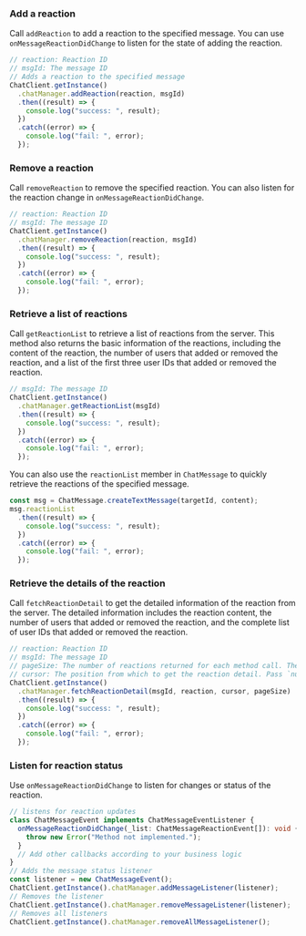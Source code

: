 <PlatformWrapper platform="react-native">

### Add a reaction

Call `addReaction` to add a reaction to the specified message. You can use `onMessageReactionDidChange` to listen for the state of adding the reaction.

```typescript
// reaction: Reaction ID
// msgId: The message ID
// Adds a reaction to the specified message
ChatClient.getInstance()
  .chatManager.addReaction(reaction, msgId)
  .then((result) => {
    console.log("success: ", result);
  })
  .catch((error) => {
    console.log("fail: ", error);
  });
```

### Remove a reaction

Call `removeReaction` to remove the specified reaction. You can also listen for the reaction change in `onMessageReactionDidChange`.

```typescript
// reaction: Reaction ID
// msgId: The message ID
ChatClient.getInstance()
  .chatManager.removeReaction(reaction, msgId)
  .then((result) => {
    console.log("success: ", result);
  })
  .catch((error) => {
    console.log("fail: ", error);
  });
```

### Retrieve a list of reactions

Call `getReactionList` to retrieve a list of reactions from the server. This method also returns the basic information of the reactions, including the content of the reaction, the number of users that added or removed the reaction, and a list of the first three user IDs that added or removed the reaction.

```typescript
// msgId: The message ID
ChatClient.getInstance()
  .chatManager.getReactionList(msgId)
  .then((result) => {
    console.log("success: ", result);
  })
  .catch((error) => {
    console.log("fail: ", error);
  });
```

You can also use the `reactionList` member in `ChatMessage` to quickly retrieve the reactions of the specified message.

```typescript
const msg = ChatMessage.createTextMessage(targetId, content);
msg.reactionList
  .then((result) => {
    console.log("success: ", result);
  })
  .catch((error) => {
    console.log("fail: ", error);
  });
```

### Retrieve the details of the reaction

Call `fetchReactionDetail` to get the detailed information of the reaction from the server. The detailed information includes the reaction content, the number of users that added or removed the reaction, and the complete list of user IDs that added or removed the reaction.

```typescript
// reaction: Reaction ID
// msgId: The message ID
// pageSize: The number of reactions returned for each method call. The value range is [1,50]
// cursor: The position from which to get the reaction detail. Pass `null` or an empty string for the first method call.
ChatClient.getInstance()
  .chatManager.fetchReactionDetail(msgId, reaction, cursor, pageSize)
  .then((result) => {
    console.log("success: ", result);
  })
  .catch((error) => {
    console.log("fail: ", error);
  });
```


### Listen for reaction status

Use `onMessageReactionDidChange` to listen for changes or status of the reaction.

```typescript
// listens for reaction updates
class ChatMessageEvent implements ChatMessageEventListener {
  onMessageReactionDidChange(_list: ChatMessageReactionEvent[]): void {
    throw new Error("Method not implemented.");
  }
  // Add other callbacks according to your business logic
}
// Adds the message status listener
const listener = new ChatMessageEvent();
ChatClient.getInstance().chatManager.addMessageListener(listener);
// Removes the listener
ChatClient.getInstance().chatManager.removeMessageListener(listener);
// Removes all listeners
ChatClient.getInstance().chatManager.removeAllMessageListener();
```

</PlatformWrapper>